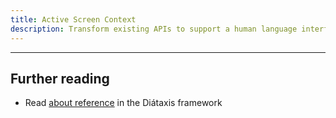 ```yaml
---
title: Active Screen Context
description: Transform existing APIs to support a human language interface for both requests and responses.
---
```



---


## Further reading

- Read [about reference](https://diataxis.fr/reference/) in the Diátaxis framework
